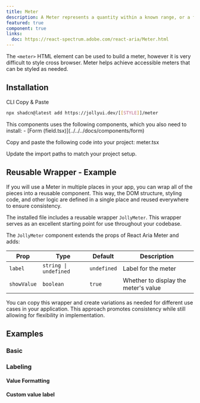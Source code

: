 ```yaml
---
title: Meter
description: A Meter represents a quantity within a known range, or a fractional value.
featured: true
component: true
links:
  doc: https://react-spectrum.adobe.com/react-aria/Meter.html
---
```


The `<meter>` HTML element can be used to build a meter, however it is very difficult to style cross browser. Meter helps achieve accessible meters that can be styled as needed.

<ComponentPreview name="meter-demo" />

## Installation

<Tabs defaultValue="cli">

<TabsList>
  <TabsTrigger value="cli">CLI</TabsTrigger>
  <TabsTrigger value="manual">Copy & Paste</TabsTrigger>
</TabsList>

<TabsContent value="cli">

```bash
npx shadcn@latest add https://jollyui.dev/[[STYLE]]/meter
```

</TabsContent>

<TabsContent value="manual">

<Steps>

<Step>
  This components uses the following components, which you also need to install:
  - [Form (field.tsx)](../../../docs/components/form)
</Step>

<Step>Copy and paste the following code into your project: meter.tsx</Step>

<ComponentSource name="meter" />

<Step>Update the import paths to match your project setup.</Step>

</Steps>

</TabsContent>

</Tabs>

## Reusable Wrapper - Example

If you will use a Meter in multiple places in your app, you can wrap all of the pieces into a reusable component. This way, the DOM structure, styling code, and other logic are defined in a single place and reused everywhere to ensure consistency.

The installed file includes a reusable wrapper `JollyMeter`. This wrapper serves as an excellent starting point for use throughout your codebase.

<ComponentPreview name="meter-reusable" />

The `JollyMeter` component extends the props of React Aria Meter and adds:

| Prop        | Type                  | Default     | Description                          |
| ----------- | --------------------- | ----------- | ------------------------------------ |
| `label`     | `string \| undefined` | `undefined` | Label for the meter                  |
| `showValue` | `boolean`             | `true`      | Whether to display the meter's value |

You can copy this wrapper and create variations as needed for different use cases in your application. This approach promotes consistency while still allowing for flexibility in implementation.

<ComponentPreview name="meter-reusable" />

## Examples

### Basic

<ComponentPreview name="meter-demo" />

### Labeling

#### Value Formatting

<ComponentPreview name="meter-value-format" />

#### Custom value label

<ComponentPreview name="meter-custom-format" />

